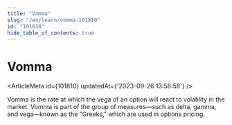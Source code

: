 ```yaml
---
title: "Vomma"
slug: "/en/learn/vomma-101810"
id: "101810"
hide_table_of_contents: true
---
```



# Vomma

<ArticleMeta id={101810} updatedAt={'2023-09-26 13:58:58'} />
<div className='border-solid border-b border-t-0 my-4 border-[var(--ifm-color-gray-300)]' />

Vomma is the rate at which the vega of an option will react to volatility in the market. Vomma is part of the group of measures—such as delta, gamma, and vega—known as the "Greeks," which are used in options pricing.
